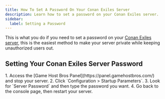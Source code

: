 ```yaml
---
title: How To Set A Password On Your Conan Exiles Server
description: Learn how to set a password on your Conan Exiles server.
sidebar:
  label: Setting a Password
---
```


This is what you do if you need to set a password on your [Conan Exiles server](https://www.gamehostbros.com/conan-exiles-server-hosting/), this is the easiest method to make your server private while keeping unauthorized users out.

## Setting Your Conan Exiles Server Password

<Steps>
1. Access the [Game Host Bros Panel](https://panel.gamehostbros.com/) and stop your server.
2. Click `Configuration > Startup Parameters`.
3. Look for `Server Password` and then type the password you want.
4. Go back to the console page, then restart your server.
</Steps>